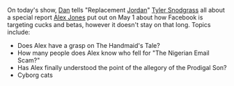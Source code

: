{{Episode|title=May 1, 2017|episodeNumber=37|airDate=May 5, 2017|episodeType=Present Day|previousEpisode=[[36: June 29, 2015]]|nextEpisode=[[38: 30 Hour Marathon Coverage]]}}{{Stub}}

On today's show, [[Dan Friesen|Dan]] tells "Replacement [[Jordan Holmes|Jordan]]" [[Tyler Snodgrass]] all about a special report [[Alex Jones]] put out on May 1 about how Facebook is targeting cucks and betas, however it doesn't stay on that long. Topics include:

* Does Alex have a grasp on The Handmaid's Tale?
* How many people does Alex know who fell for "The Nigerian Email Scam?"
* Has Alex finally understood the point of the allegory of the Prodigal Son?
* Cyborg cats